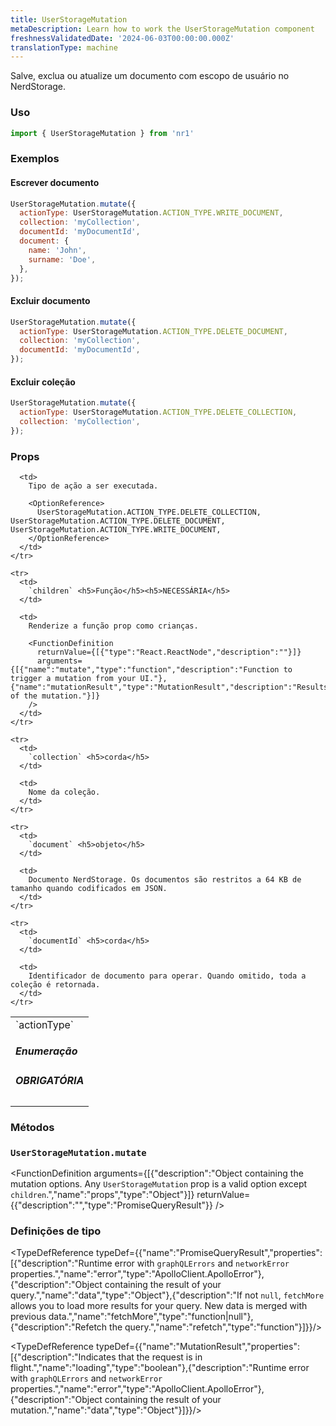 ```yaml
---
title: UserStorageMutation
metaDescription: Learn how to work the UserStorageMutation component
freshnessValidatedDate: '2024-06-03T00:00:00.000Z'
translationType: machine
---
```


Salve, exclua ou atualize um documento com escopo de usuário no NerdStorage.

### Uso

```js
import { UserStorageMutation } from 'nr1'
```

### Exemplos

#### Escrever documento

```js
UserStorageMutation.mutate({
  actionType: UserStorageMutation.ACTION_TYPE.WRITE_DOCUMENT,
  collection: 'myCollection',
  documentId: 'myDocumentId',
  document: {
    name: 'John',
    surname: 'Doe',
  },
});
```

#### Excluir documento

```js
UserStorageMutation.mutate({
  actionType: UserStorageMutation.ACTION_TYPE.DELETE_DOCUMENT,
  collection: 'myCollection',
  documentId: 'myDocumentId',
});
```

#### Excluir coleção

```js
UserStorageMutation.mutate({
  actionType: UserStorageMutation.ACTION_TYPE.DELETE_COLLECTION,
  collection: 'myCollection',
});
```

### Props

<table>
  <tbody>
    <tr>
      <td>
        `actionType` <h5>Enumeração</h5><h5>OBRIGATÓRIA</h5>
      </td>

      <td>
        Tipo de ação a ser executada.

        <OptionReference>
          UserStorageMutation.ACTION_TYPE.DELETE_COLLECTION, UserStorageMutation.ACTION_TYPE.DELETE_DOCUMENT, UserStorageMutation.ACTION_TYPE.WRITE_DOCUMENT,
        </OptionReference>
      </td>
    </tr>

    <tr>
      <td>
        `children` <h5>Função</h5><h5>NECESSÁRIA</h5>
      </td>

      <td>
        Renderize a função prop como crianças.

        <FunctionDefinition
          returnValue={[{"type":"React.ReactNode","description":""}]}
          arguments={[{"name":"mutate","type":"function","description":"Function to trigger a mutation from your UI."},{"name":"mutationResult","type":"MutationResult","description":"Results of the mutation."}]}
        />
      </td>
    </tr>

    <tr>
      <td>
        `collection` <h5>corda</h5>
      </td>

      <td>
        Nome da coleção.
      </td>
    </tr>

    <tr>
      <td>
        `document` <h5>objeto</h5>
      </td>

      <td>
        Documento NerdStorage. Os documentos são restritos a 64 KB de tamanho quando codificados em JSON.
      </td>
    </tr>

    <tr>
      <td>
        `documentId` <h5>corda</h5>
      </td>

      <td>
        Identificador de documento para operar. Quando omitido, toda a coleção é retornada.
      </td>
    </tr>
  </tbody>
</table>

### Métodos

### `UserStorageMutation.mutate`

<FunctionDefinition
  arguments={[{"description":"Object containing the mutation options. Any `UserStorageMutation` prop is a valid option except `children`.","name":"props","type":"Object"}]}
  returnValue={{"description":"","type":"PromiseQueryResult"}}
/>

### Definições de tipo

<TypeDefReference typeDef={{"name":"PromiseQueryResult","properties":[{"description":"Runtime error with `graphQLErrors` and `networkError` properties.","name":"error","type":"ApolloClient.ApolloError"},{"description":"Object containing the result of your query.","name":"data","type":"Object"},{"description":"If not `null`, `fetchMore` allows you to load more results for your query. New data is merged with previous data.","name":"fetchMore","type":"function|null"},{"description":"Refetch the query.","name":"refetch","type":"function"}]}}/>

<TypeDefReference typeDef={{"name":"MutationResult","properties":[{"description":"Indicates that the request is in flight.","name":"loading","type":"boolean"},{"description":"Runtime error with `graphQLErrors` and `networkError` properties.","name":"error","type":"ApolloClient.ApolloError"},{"description":"Object containing the result of your mutation.","name":"data","type":"Object"}]}}/>